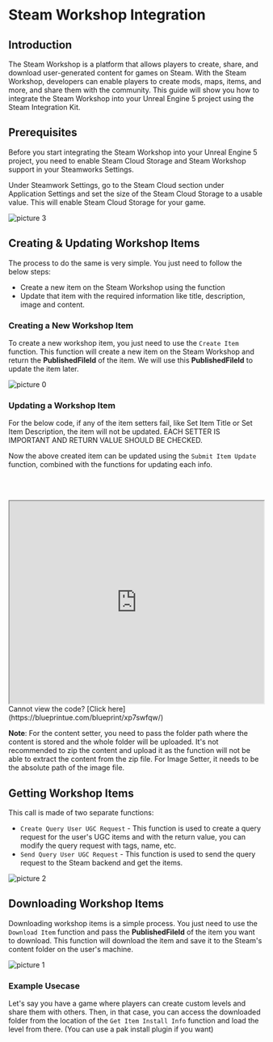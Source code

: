 
# Steam Workshop Integration

## Introduction

The Steam Workshop is a platform that allows players to create, share, and download user-generated content for games on Steam. With the Steam Workshop, developers can enable players to create mods, maps, items, and more, and share them with the community. This guide will show you how to integrate the Steam Workshop into your Unreal Engine 5 project using the Steam Integration Kit.

## Prerequisites

Before you start integrating the Steam Workshop into your Unreal Engine 5 project, you need to enable Steam Cloud Storage and Steam Workshop support in your Steamworks Settings.

Under Steamwork Settings, go to the Steam Cloud section under Application Settings and set the size of the Steam Cloud Storage to a usable value. This will enable Steam Cloud Storage for your game.

![picture 3](../../images/ececf43c76948ac64012d9264f3887fd52c1661f3c9e5c816797f8f44692a02a.png)  


## Creating & Updating Workshop Items

The process to do the same is very simple. You just need to follow the below steps:

- Create a new item on the Steam Workshop using the function
- Update that item with the required information like title, description, image and content.

### Creating a New Workshop Item

To create a new workshop item, you just need to use the `Create Item` function. This function will create a new item on the Steam Workshop and return the **PublishedFileId** of the item. We will use this **PublishedFileId** to update the item later.

![picture 0](../../images/38f2bc1283cb205b56c60a242cc17c0c2f39f8808a23463662b2b0ce9e39b7a7.png)  

### Updating a Workshop Item

<Callout type="warning">
    For the below code, if any of the item setters fail, like Set Item Title or Set Item Description, the item will not be updated. EACH SETTER IS IMPORTANT AND RETURN VALUE SHOULD BE CHECKED.
</Callout>


Now the above created item can be updated using the `Submit Item Update` function, combined with the functions for updating each info.

<br></br>

<iframe src="https://blueprintue.com/render/xp7swfqw/" scrolling="no" allowfullscreen width="100%" height="400px"></iframe>
Cannot view the code? [Click here](https://blueprintue.com/blueprint/xp7swfqw/)


**Note**: For the content setter, you need to pass the folder path where the content is stored and the whole folder will be uploaded. It's not recommended to zip the content and upload it as the function will not be able to extract the content from the zip file. For Image Setter, it needs to be the absolute path of the image file.

## Getting Workshop Items

This call is made of two separate functions:

- `Create Query User UGC Request` - This function is used to create a query request for the user's UGC items and with the return value, you can modify the query request with tags, name, etc.
- `Send Query User UGC Request` - This function is used to send the query request to the Steam backend and get the items.

![picture 2](../../images/0839aa1e62dd340077090efa2d01526f472c25d3452e2bc5c4c078df25349ccd.png)  


## Downloading Workshop Items

Downloading workshop items is a simple process. You just need to use the `Download Item` function and pass the **PublishedFileId** of the item you want to download. This function will download the item and save it to the Steam's content folder on the user's machine.

![picture 1](../../images/bd17db721025044e4c72d6f7aa261988cf841676017660517877ffc5433902e5.png)  

### Example Usecase

Let's say you have a game where players can create custom levels and share them with others. Then, in that case, you can access the downloaded folder from the location of the `Get Item Install Info` function and load the level from there. (You can use a pak install plugin if you want)


